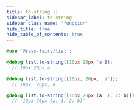 ```yaml
---
title: to-string ()
sidebar_label: to-string
sidebar_class_name: 'function'
hide_title: true
hide_table_of_contents: true
---
```


<DocPage fieldName="to-string" fieldType="function" spec={Spec} />

```scss
@use '@sass-fairy/list';

@debug list.to-string([10px 20px 'a']);
  // 10px 20px a

@debug list.to-string([10px, 20px, 'a']);
  // 10px, 20px, a

@debug list.to-string([10px 20px (a: 1, 2: b)])
  // '10px 20px {a: 1; 2: b}'
```
